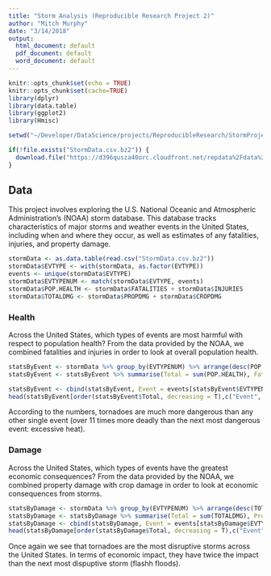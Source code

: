 ```yaml
---
title: "Storm Analysis (Reproducible Research Project 2)"
author: "Mitch Murphy"
date: "3/14/2018"
output:
  html_document: default
  pdf_document: default
  word_document: default
---
```


```r
knitr::opts_chunk$set(echo = TRUE)
knitr::opts_chunk$set(cache=TRUE)
library(dplyr)
library(data.table)
library(ggplot2)
library(Hmisc)

setwd("~/Developer/DataScience/projects/ReproducibleResearch/StormProject/")

if(!file.exists("StormData.csv.bz2")) {
  download.file("https://d396qusza40orc.cloudfront.net/repdata%2Fdata%2FStormData.csv.bz2")
}
```

## Data

This project involves exploring the U.S. National Oceanic and Atmospheric Administration's (NOAA) storm database. 
This database tracks characteristics of major storms and weather events in the United States, including when and where 
they occur, as well as estimates of any fatalities, injuries, and property damage.

```r
stormData <- as.data.table(read.csv("StormData.csv.bz2"))
stormData$EVTYPE <- with(stormData, as.factor(EVTYPE))
events <- unique(stormData$EVTYPE)
stormData$EVTYPENUM <- match(stormData$EVTYPE, events)
stormData$POP.HEALTH <- stormData$FATALITIES + stormData$INJURIES
stormData$TOTALDMG <- stormData$PROPDMG + stormData$CROPDMG
```

### Health
Across the United States, which types of events are most harmful with respect to population health? From the data 
provided by the NOAA, we combined fatalities and injuries in order to look at overall population health.
```r
statsByEvent <- stormData %>% group_by(EVTYPENUM) %>% arrange(desc(POP.HEALTH))
statsByEvent <- statsByEvent %>% summarise(Total = sum(POP.HEALTH), Fatalities = sum(FATALITIES), Injuries = sum(INJURIES))

statsByEvent <- cbind(statsByEvent, Event = events[statsByEvent$EVTYPENUM])
head(statsByEvent[order(statsByEvent$Total, decreasing = T),c("Event", "Total")], n=10)
```

According to the numbers, tornadoes are much more dangerous than any other single event 
(over 11 times more deadly than the next most dangerous event: excessive heat). 

### Damage
Across the United States, which types of events have the greatest economic consequences? From the data 
provided by the NOAA, we combined property damage with crop damage in order to look at economic consequences from storms.

```r
statsByDamage <- stormData %>% group_by(EVTYPENUM) %>% arrange(desc(TOTALDMG))
statsByDamage <- statsByDamage %>% summarise(Total = sum(TOTALDMG), PropDmg = sum(PROPDMG), CropDmg = sum(CROPDMG))
statsByDamage <- cbind(statsByDamage, Event = events[statsByDamage$EVTYPENUM])
head(statsByDamage[order(statsByDamage$Total, decreasing = T),c("Event", "Total")], n = 10)
```

Once again we see that tornadoes are the most disruptive storms across the United States. In terms of economic impact, 
they have twice the impact than the next most dispuptive storm (flashh floods).